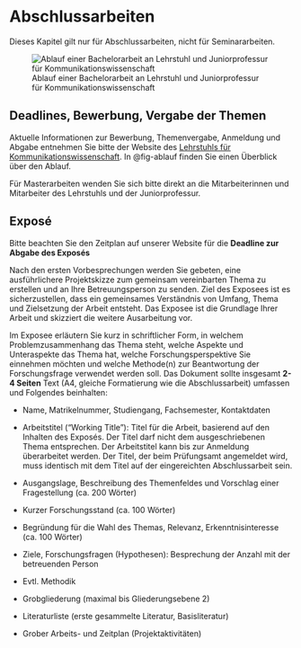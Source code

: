 # Abschlussarbeiten

::: callout-important
Dieses Kapitel gilt nur für Abschlussarbeiten, nicht für Seminararbeiten.
:::

![Ablauf einer Bachelorarbeit an Lehrstuhl und Juniorprofessur für Kommunikationswissenschaft](img/ablauf){#fig-ablauf fig-align="center"}

## Deadlines, Bewerbung, Vergabe der Themen

Aktuelle Informationen zur Bewerbung, Themenvergabe, Anmeldung und Abgabe entnehmen Sie bitte der Website des [Lehrstuhls für Kommunikationswissenschaft](https://www.kowi.rw.fau.de/studium/abschlussarbeiten/). In @fig-ablauf finden Sie einen Überblick über den Ablauf.

Für Masterarbeiten wenden Sie sich bitte direkt an die Mitarbeiterinnen und Mitarbeiter des Lehrstuhls und der Juniorprofessur.

## Exposé

Bitte beachten Sie den Zeitplan auf unserer Website für die **Deadline zur Abgabe des Exposés**

Nach den ersten Vorbesprechungen werden Sie gebeten, eine ausführlichere Projektskizze zum gemeinsam vereinbarten Thema zu erstellen und an Ihre Betreuungsperson zu senden. Ziel des Exposees ist es sicherzustellen, dass ein gemeinsames Verständnis von Umfang, Thema und Zielsetzung der Arbeit entsteht. Das Exposee ist die Grundlage Ihrer Arbeit und skizziert die weitere Ausarbeitung vor.

Im Exposee erläutern Sie kurz in schriftlicher Form, in welchem Problemzusammenhang das Thema steht, welche Aspekte und Unteraspekte das Thema hat, welche Forschungsperspektive Sie einnehmen möchten und welche Methode(n) zur Beantwortung der Forschungsfrage verwendet werden soll. Das Dokument sollte insgesamt **2-4 Seiten** Text (A4, gleiche Formatierung wie die Abschlussarbeit) umfassen und Folgendes beinhalten:

-   Name, Matrikelnummer, Studiengang, Fachsemester, Kontaktdaten

-   Arbeitstitel ("Working Title"): Titel für die Arbeit, basierend auf den Inhalten des Exposés. Der Titel darf nicht dem ausgeschriebenen Thema entsprechen. Der Arbeitstitel kann bis zur Anmeldung überarbeitet werden. Der Titel, der beim Prüfungsamt angemeldet wird, muss identisch mit dem Titel auf der eingereichten Abschlussarbeit sein.

-   Ausgangslage, Beschreibung des Themenfeldes und Vorschlag einer Fragestellung (ca. 200 Wörter)

-   Kurzer Forschungsstand (ca. 100 Wörter)

-   Begründung für die Wahl des Themas, Relevanz, Erkenntnisinteresse (ca. 100 Wörter)

-   Ziele, Forschungsfragen (Hypothesen): Besprechung der Anzahl mit der betreuenden Person 

-   Evtl. Methodik

-   Grobgliederung (maximal bis Gliederungsebene 2)

-   Literaturliste (erste gesammelte Literatur, Basisliteratur)

-   Grober Arbeits- und Zeitplan (Projektaktivitäten)
